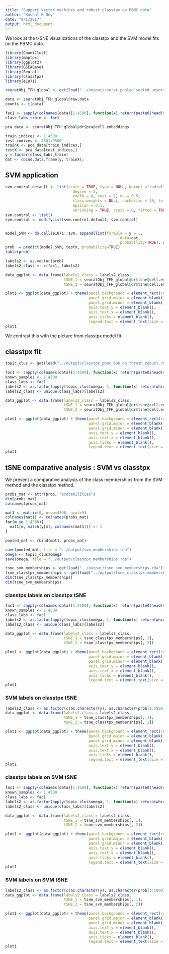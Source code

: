 ```yaml
---
title: "Support Vector machines and robust classtpx on PBMC data"
author: "Kushal K Dey"
date: "9/1/2017"
output: html_document
---
```


We look at the t-SNE visualizations of the classtpx and the SVM model fits on the 
PBMC data.

```r
library(CountClust)
library(maptpx)
library(ggplot2)
library(GSEABase)
library(Seurat)
library(classtpx)
library(e1071)
```

```r
seuratObj_TFH_global <- get(load("../output/seurat_pooled_sorted_unsorted_PBMC.rda"))
```

```r
data <- seuratObj_TFH_global@raw.data
counts <- t(data)
```

```r
fac1 <- sapply(colnames(data)[1:4500], function(x) return(paste0(head(strsplit(x, "[_]")[[1]], -1), collapse="_")))
class_labs_train <- fac1
```


```r
pca_data <- seuratObj_TFH_global@dr$pca@cell.embeddings
```

```r
train_indices <- 1:4500
test_indices <- 4501:9500
trainX <- pca_data[train_indices,]
testX <- pca_data[test_indices,]
y = factor(class_labs_train)
dat <- cbind.data.frame(y, trainX);
```

## SVM application

```r
svm.control.default <- list(scale = TRUE, type = NULL, kernel ="radial",
                              degree = 3,
                              coef0 = 0, cost = 1, nu = 0.5,
                              class.weights = NULL, cachesize = 40, tolerance = 0.001, 
                              epsilon = 0.1,
                              shrinking = TRUE, cross = 0, fitted = TRUE)
svm.control <- list()
svm.control <- modifyList(svm.control.default, svm.control)


model_SVM <- do.call(e1071::svm, append(list(formula = y ~ .,
                                                   data=dat,
                                                   probability=TRUE), svm.control))
prob  = predict(model_SVM, testX, probability=TRUE)
table(prob)
```

```r
labels2 <- as.vector(prob)
labels2_class <- c(fac1, labels2)

data_ggplot <- data.frame(labels2_class = labels2_class,
                          tSNE_1 = seuratObj_TFH_global@dr$tsne@cell.embeddings[, 1],
                          tSNE_2 = seuratObj_TFH_global@dr$tsne@cell.embeddings[, 2])

plot1 <- ggplot(data_ggplot) + theme(panel.background = element_rect(colour = "black", size = 1), 
                                     panel.grid.major = element_blank(), 
                                     panel.grid.minor = element_blank(), 
                                     axis.text.y = element_blank(),
                                     axis.text.x = element_blank(),
                                     axis.ticks = element_blank(),
                                     legend.text = element_text(size = 15)) + geom_point(aes(x = tSNE_1, y = tSNE_2, color = labels2_class), size = 0.5) + labs(x = 'tSNE 1', y = 'tSNE 2', title = '') + scale_color_discrete('')
plot1
```

We contrast this with the picture from classtpx model fit.

## classtpx fit

```r
topic_clus <- get(load("../output/classtpx_pbmc_68K_no_thresh_robust.rda"))
```

```r
fac1 <- sapply(colnames(data)[1:4500], function(x) return(paste0(head(strsplit(x, "[_]")[[1]], -1), collapse="_")))
known_samples <- 1:4500
class_labs <- fac1
labels2 <- as.factor(apply(topic_clus$omega, 1, function(x) return(which.max(x))))
labels2_class <- unique(class_labs)[labels2]

data_ggplot <- data.frame(labels2_class = labels2_class,
                          tSNE_1 = seuratObj_TFH_global@dr$tsne@cell.embeddings[, 1],
                          tSNE_2 = seuratObj_TFH_global@dr$tsne@cell.embeddings[, 2])

plot1 <- ggplot(data_ggplot) + theme(panel.background = element_rect(colour = "black", size = 1), 
                                     panel.grid.major = element_blank(), 
                                     panel.grid.minor = element_blank(), 
                                     axis.text.y = element_blank(),
                                     axis.text.x = element_blank(),
                                     axis.ticks = element_blank(),
                                     legend.text = element_text(size = 15)) + geom_point(aes(x = tSNE_1, y = tSNE_2, color = labels2_class), size = 0.5) + labs(x = 'tSNE 1', y = 'tSNE 2', title = '') + scale_color_discrete('')
plot1
```

## tSNE comparative analysis : SVM vs classtpx

We present a comparative analysis of the class memberships from the SVM method and the classtpx method.

```r
probs_mat <- attr(prob, "probabilities")
dim(probs_mat)
colnames(probs_mat)
```

```r
mat1 <- matrix(0, nrow=4500, ncol=9)
colnames(mat1) <- colnames(probs_mat)
for(m in 1:4500){
  mat1[m, match(y[m], colnames(mat1))] <- 1
}
```

```r
pooled_mat <- rbind(mat1, probs_mat)
```

```r
save(pooled_mat, file = "../output/svm_memberships.rda")
omega <- topic_clus$omega
save(omega, file = "../output/classtpx_memberships.rda")
```

```r
tsne_svm_memberships <- get(load("../output/tsne_svm_memberships.rda"))
tsne_classtpx_memberships <- get(load("../output/tsne_classtpx_memberships.rda"))
dim(tsne_classtpx_memberships)
dim(tsne_svm_memberships)
```

### classtpx labels on classtpx tSNE

```r
fac1 <- sapply(colnames(data)[1:4500], function(x) return(paste0(head(strsplit(x, "[_]")[[1]], -1), collapse="_")))
known_samples <- 1:4500
class_labs <- fac1
labels2 <- as.factor(apply(topic_clus$omega, 1, function(x) return(which.max(x))))
labels2_class <- unique(class_labs)[labels2]

data_ggplot <- data.frame(labels2_class = labels2_class,
                          tSNE_1 = tsne_classtpx_memberships[, 1],
                          tSNE_2 = tsne_classtpx_memberships[, 2])

plot1 <- ggplot(data_ggplot) + theme(panel.background = element_rect(colour = "black", size = 1), 
                                     panel.grid.major = element_blank(), 
                                     panel.grid.minor = element_blank(), 
                                     axis.text.y = element_blank(),
                                     axis.text.x = element_blank(),
                                     axis.ticks = element_blank(),
                                     legend.text = element_text(size = 15)) + geom_point(aes(x = tSNE_1, y = tSNE_2, color = labels2_class), size = 0.5) + labs(x = 'tSNE 1', y = 'tSNE 2', title = '') + scale_color_discrete('')
plot1
```

### SVM labels on classtpx tSNE

```r
labels2_class <- as.factor(c(as.character(y), as.character(prob[1:5000])))
data_ggplot <- data.frame(labels2_class = labels2_class,
                          tSNE_1 = tsne_classtpx_memberships[, 1],
                          tSNE_2 = tsne_classtpx_memberships[, 2])

plot1 <- ggplot(data_ggplot) + theme(panel.background = element_rect(colour = "black", size = 1), 
                                     panel.grid.major = element_blank(), 
                                     panel.grid.minor = element_blank(), 
                                     axis.text.y = element_blank(),
                                     axis.text.x = element_blank(),
                                     axis.ticks = element_blank(),
                                     legend.text = element_text(size = 15)) + geom_point(aes(x = tSNE_1, y = tSNE_2, color = labels2_class), size = 0.5) + labs(x = 'tSNE 1', y = 'tSNE 2', title = '') + scale_color_discrete('')
plot1
```

### classtpx labels on SVM tSNE

```r
fac1 <- sapply(colnames(data)[1:4500], function(x) return(paste0(head(strsplit(x, "[_]")[[1]], -1), collapse="_")))
known_samples <- 1:4500
class_labs <- fac1
labels2 <- as.factor(apply(topic_clus$omega, 1, function(x) return(which.max(x))))
labels2_class <- unique(class_labs)[labels2]

data_ggplot <- data.frame(labels2_class = labels2_class,
                          tSNE_1 = tsne_svm_memberships[, 1],
                          tSNE_2 = tsne_svm_memberships[, 2])

plot1 <- ggplot(data_ggplot) + theme(panel.background = element_rect(colour = "black", size = 1), 
                                     panel.grid.major = element_blank(), 
                                     panel.grid.minor = element_blank(), 
                                     axis.text.y = element_blank(),
                                     axis.text.x = element_blank(),
                                     axis.ticks = element_blank(),
                                     legend.text = element_text(size = 15)) + geom_point(aes(x = tSNE_1, y = tSNE_2, color = labels2_class), size = 0.5) + labs(x = 'tSNE 1', y = 'tSNE 2', title = '') + scale_color_discrete('')
plot1
```

### SVM labels on SVM tSNE

```r
labels2_class <- as.factor(c(as.character(y), as.character(prob[1:5000])))
data_ggplot <- data.frame(labels2_class = labels2_class,
                          tSNE_1 = tsne_svm_memberships[, 1],
                          tSNE_2 = tsne_svm_memberships[, 2])

plot1 <- ggplot(data_ggplot) + theme(panel.background = element_rect(colour = "black", size = 1), 
                                     panel.grid.major = element_blank(), 
                                     panel.grid.minor = element_blank(), 
                                     axis.text.y = element_blank(),
                                     axis.text.x = element_blank(),
                                     axis.ticks = element_blank(),
                                     legend.text = element_text(size = 15)) + geom_point(aes(x = tSNE_1, y = tSNE_2, color = labels2_class), size = 0.5) + labs(x = 'tSNE 1', y = 'tSNE 2', title = '') + scale_color_discrete('')
plot1
```

